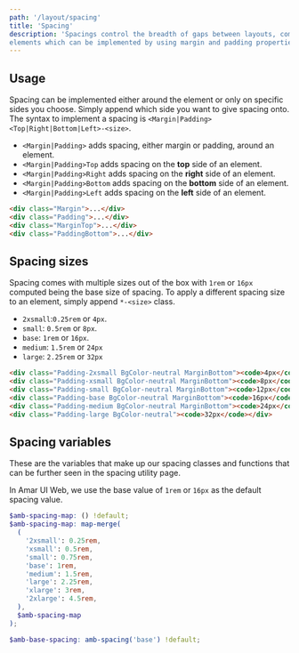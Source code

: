 ```yaml
---
path: '/layout/spacing'
title: 'Spacing'
description: 'Spacings control the breadth of gaps between layouts, components and 
elements which can be implemented by using margin and padding properties.'
---
```


## Usage

Spacing can be implemented either around the element or only on specific sides you choose.
Simply append which side you want to give spacing onto. The syntax to implement a spacing is
`<Margin|Padding><Top|Right|Bottom|Left>-<size>`.

- `<Margin|Padding>` adds spacing, either margin or padding, around an element.
- `<Margin|Padding>Top` adds spacing on the **top** side of an element.
- `<Margin|Padding>Right` adds spacing on the **right** side of an element.
- `<Margin|Padding>Bottom` adds spacing on the **bottom** side of an element.
- `<Margin|Padding>Left` adds spacing on the **left** side of an element.

```html
<div class="Margin">...</div>
<div class="Padding">...</div>
<div class="MarginTop">...</div>
<div class="PaddingBottom">...</div>
```

## Spacing sizes

Spacing comes with multiple sizes out of the box with `1rem` or `16px` computed being the base
size of spacing. To apply a different spacing size to an element, simply append `*-<size>` class.

- `2xsmall`:`0.25rem` or `4px`.
- `small`: `0.5rem` or `8px`.
- `base`: `1rem` or `16px`.
- `medium`: `1.5rem` or `24px`
- `large`: `2.25rem` or `32px`

```html preview=true
<div class="Padding-2xsmall BgColor-neutral MarginBottom"><code>4px</code></div>
<div class="Padding-xsmall BgColor-neutral MarginBottom"><code>8px</code></div>
<div class="Padding-small BgColor-neutral MarginBottom"><code>12px</code></div>
<div class="Padding-base BgColor-neutral MarginBottom"><code>16px</code></div>
<div class="Padding-medium BgColor-neutral MarginBottom"><code>24px</code></div>
<div class="Padding-large BgColor-neutral"><code>32px</code></div>
```

## Spacing variables

These are the variables that make up our spacing classes and functions that can be further seen
in the spacing utility page.

In Amar UI Web, we use the base value of `1rem` or `16px` as the default spacing value.

```scss
$amb-spacing-map: () !default;
$amb-spacing-map: map-merge(
  (
    '2xsmall': 0.25rem,
    'xsmall': 0.5rem,
    'small': 0.75rem,
    'base': 1rem,
    'medium': 1.5rem,
    'large': 2.25rem,
    'xlarge': 3rem,
    '2xlarge': 4.5rem,
  ),
  $amb-spacing-map
);

$amb-base-spacing: amb-spacing('base') !default;
```
